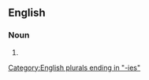 ==English==

===Noun===
{{head|en|noun form}}

# {{plural of|armoury|lang=en}}

[[Category:English plurals ending in "-ies"]]